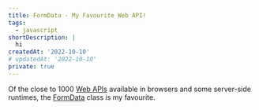 ```yaml
---
title: FormData - My Favourite Web API!
tags:
  - javascript
shortDescription: |
  hi
createdAt: '2022-10-10'
# updatedAt: '2022-10-10'
private: true
---
```


Of the close to 1000
[Web APIs](https://developer.mozilla.org/en-US/docs/Web/API) available in
browsers and some server-side runtimes, the
[FormData](https://developer.mozilla.org/en-US/docs/Web/API/FormData) class is
my favourite.
